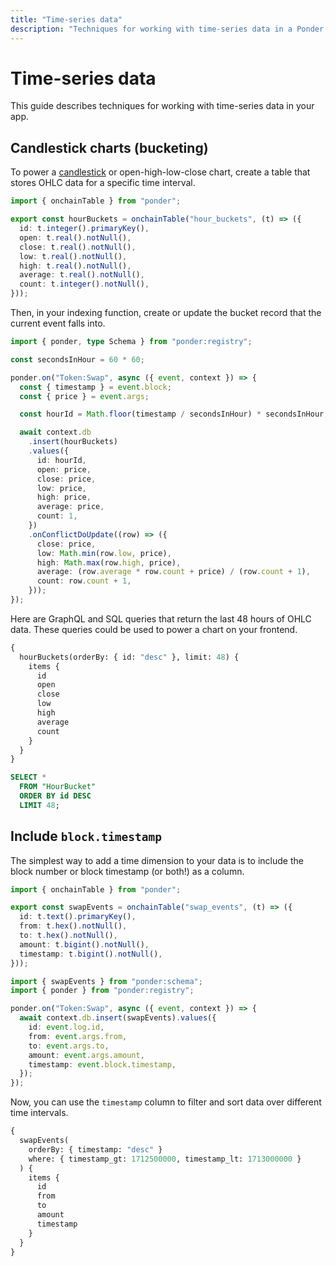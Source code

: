 ```yaml
---
title: "Time-series data"
description: "Techniques for working with time-series data in a Ponder app."
---
```



# Time-series data

This guide describes techniques for working with time-series data in your app.

## Candlestick charts (bucketing)

To power a [candlestick](https://en.wikipedia.org/wiki/Candlestick_chart) or open-high-low-close chart, create a table that stores OHLC data for a specific time interval.

```ts filename="ponder.schema.ts"
import { onchainTable } from "ponder";

export const hourBuckets = onchainTable("hour_buckets", (t) => ({
  id: t.integer().primaryKey(),
  open: t.real().notNull(),
  close: t.real().notNull(),
  low: t.real().notNull(),
  high: t.real().notNull(),
  average: t.real().notNull(),
  count: t.integer().notNull(),
}));
```

Then, in your indexing function, create or update the bucket record that the current event falls into.

```ts filename="src/index.ts"
import { ponder, type Schema } from "ponder:registry";

const secondsInHour = 60 * 60;

ponder.on("Token:Swap", async ({ event, context }) => {
  const { timestamp } = event.block;
  const { price } = event.args;

  const hourId = Math.floor(timestamp / secondsInHour) * secondsInHour;

  await context.db
    .insert(hourBuckets)
    .values({
      id: hourId,
      open: price,
      close: price,
      low: price,
      high: price,
      average: price,
      count: 1,
    })
    .onConflictDoUpdate((row) => ({
      close: price,
      low: Math.min(row.low, price),
      high: Math.max(row.high, price),
      average: (row.average * row.count + price) / (row.count + 1),
      count: row.count + 1,
    }));
});
```

Here are GraphQL and SQL queries that return the last 48 hours of OHLC data. These queries could be used to power a chart on your frontend.

<div class="code-columns">

```graphql filename="GraphQL query"
{
  hourBuckets(orderBy: { id: "desc" }, limit: 48) {
    items {
      id
      open
      close
      low
      high
      average
      count
    }
  }
}
```

```sql filename="SQL query"
SELECT *
  FROM "HourBucket"
  ORDER BY id DESC
  LIMIT 48;
```

</div>

## Include `block.timestamp`

The simplest way to add a time dimension to your data is to include the block number or block timestamp (or both!) as a column.

<div class="code-columns">

```ts filename="ponder.schema.ts"
import { onchainTable } from "ponder";

export const swapEvents = onchainTable("swap_events", (t) => ({
  id: t.text().primaryKey(),
  from: t.hex().notNull(),
  to: t.hex().notNull(),
  amount: t.bigint().notNull(),
  timestamp: t.bigint().notNull(),
}));
```

```ts filename="src/index.ts" {10}
import { swapEvents } from "ponder:schema";
import { ponder } from "ponder:registry";

ponder.on("Token:Swap", async ({ event, context }) => {
  await context.db.insert(swapEvents).values({
    id: event.log.id,
    from: event.args.from,
    to: event.args.to,
    amount: event.args.amount,
    timestamp: event.block.timestamp,
  });
});
```

</div>

Now, you can use the `timestamp` column to filter and sort data over different time intervals.

```graphql filename="GraphQL query"
{
  swapEvents(
    orderBy: { timestamp: "desc" }
    where: { timestamp_gt: 1712500000, timestamp_lt: 1713000000 }
  ) {
    items {
      id
      from
      to
      amount
      timestamp
    }
  }
}
```
